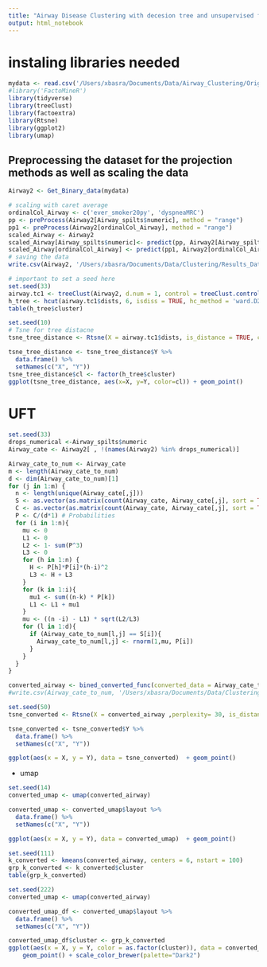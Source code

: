 ```yaml
---
title: "Airway Disease Clustering with decesion tree and unsupervised feature transformation"
output: html_notebook
---
```


# instaling libraries needed
```r
mydata <- read.csv('/Users/xbasra/Documents/Data/Airway_Clustering/Original_Data/Airway Disease Phenotyping Data Sets5/WSAS And OLIN Airway Disease Phenotyping.csv')
#library('FactoMineR')
library(tidyverse)
library(treeClust)
library(factoextra)
library(Rtsne)
library(ggplot2)
library(umap)
```

## Preprocessing the dataset for the projection methods as well as scaling the data

```r
Airway2 <- Get_Binary_data(mydata)

# scaling with caret average
ordinalCol_Airway <- c('ever_smoker20py', 'dyspneaMRC')
pp <- preProcess(Airway2[Airway_spilts$numeric], method = "range")
pp1 <- preProcess(Airway2[ordinalCol_Airway], method = "range")
scaled_Airway <- Airway2
scaled_Airway[Airway_spilts$numeric]<- predict(pp, Airway2[Airway_spilts$numeric])
scaled_Airway[ordinalCol_Airway] <- predict(pp1, Airway2[ordinalCol_Airway])
# saving the data
write.csv(Airway2, '/Users/xbasra/Documents/Data/Clustering/Results_Data_Reports/CsvData/Airway2.csv')
```


```r
# important to set a seed here
set.seed(33)
airway.tc1 <- treeClust(Airway2, d.num = 1, control = treeClust.control(return.trees = TRUE, return.dists = TRUE))
h_tree <- hcut(airway.tc1$dists, 6, isdiss = TRUE, hc_method = 'ward.D2')
table(h_tree$cluster)
```

```r
set.seed(10)
# Tsne for tree distacne
tsne_tree_distance <- Rtsne(X = airway.tc1$dists, is_distance = TRUE, check_duplicates = FALSE)

tsne_tree_distance <- tsne_tree_distance$Y %>%
  data.frame() %>%
  setNames(c("X", "Y"))
tsne_tree_distance$cl <- factor(h_tree$cluster)
ggplot(tsne_tree_distance, aes(x=X, y=Y, color=cl)) + geom_point()
```

# UFT

```r
set.seed(33)
drops_numerical <-Airway_spilts$numeric
Airway_cate <- Airway2[ , !(names(Airway2) %in% drops_numerical)]

Airway_cate_to_num <- Airway_cate
m <- length(Airway_cate_to_num)
d <- dim(Airway_cate_to_num)[1]
for (j in 1:m) {
  n <- length(unique(Airway_cate[,j])) 
  S <- as.vector(as.matrix(count(Airway_cate, Airway_cate[,j], sort = TRUE)[,1])) # the unique values of variable (we did this some that the order match with count and probabilities)
  C <- as.vector(as.matrix(count(Airway_cate, Airway_cate[,j], sort = TRUE)[,2])) # the count (number of occurance) of the values in the variable
  P <- C/(d*1) # Probabilities
  for (i in 1:n){
    mu <- 0
    L1 <- 0
    L2 <- 1- sum(P^3)
    L3 <- 0
    for (h in 1:n) {
      H <- P[h]*P[i]*(h-i)^2
      L3 <- H + L3
    }
    for (k in 1:i){
      mu1 <- sum((n-k) * P[k])
      L1 <- L1 + mu1
    }
    mu <- ((n -i) - L1) * sqrt(L2/L3)
    for (l in 1:d){
      if (Airway_cate_to_num[l,j] == S[i]){
        Airway_cate_to_num[l,j] <- rnorm(1,mu, P[i])
      }
    }
  }
}
```


```r
converted_airway <- bined_converted_func(converted_data = Airway_cate_to_num_only_cate, original_data = Airway2)
#write.csv(Airway_cate_to_num, '/Users/xbasra/Documents/Data/Clustering/Results_Data_Reports/CsvData/converted_UFT.csv')
```

```r
set.seed(50)
tsne_converted <- Rtsne(X = converted_airway ,perplexity= 30, is_distance = FALSE, check_duplicates = FALSE)

tsne_converted <- tsne_converted$Y %>%
  data.frame() %>%
  setNames(c("X", "Y"))

ggplot(aes(x = X, y = Y), data = tsne_converted)  + geom_point()
```

- umap
```r
set.seed(14)
converted_umap <- umap(converted_airway)

converted_umap <- converted_umap$layout %>%
  data.frame() %>%
  setNames(c("X", "Y"))

ggplot(aes(x = X, y = Y), data = converted_umap)  + geom_point()
```

```r
set.seed(111)
k_converted <- kmeans(converted_airway, centers = 6, nstart = 100)
grp_k_converted <- k_converted$cluster
table(grp_k_converted)
```

```r
set.seed(222)
converted_umap <- umap(converted_airway)

converted_umap_df <- converted_umap$layout %>%
  data.frame() %>%
  setNames(c("X", "Y"))

converted_umap_df$cluster <- grp_k_converted
ggplot(aes(x = X, y = Y, color = as.factor(cluster)), data = converted_umap_df) +
    geom_point() + scale_color_brewer(palette="Dark2")

```

